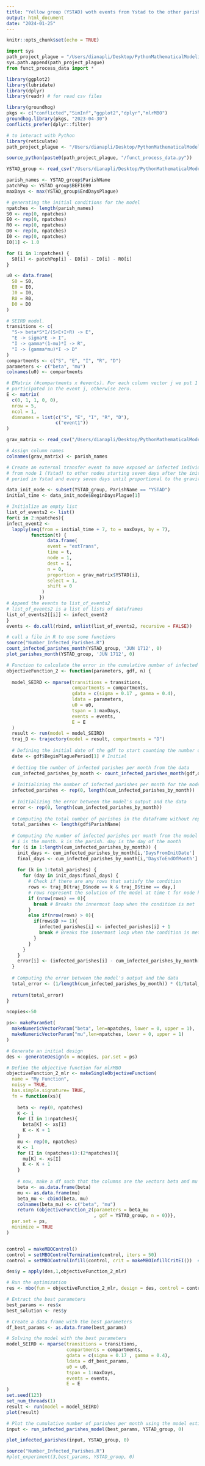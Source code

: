 ```yaml
---
title: "Yellow group (YSTAD) woth events from Ystad to the other parishes"
output: html_document
date: "2024-01-25"
---
```


```r
knitr::opts_chunk$set(echo = TRUE)
```

```python
import sys
path_project_plague = "/Users/dianapli/Desktop/PythonMathematicalModeling/docs/PlagueProject"
sys.path.append(path_project_plague)
from funct_process_data import *
```

```r
library(ggplot2)
library(lubridate)
library(dplyr)
library(readr) # for read csv files

library(groundhog)
pkgs <- c("conflicted","SimInf","ggplot2","dplyr","mlrMBO")
groundhog.library(pkgs, "2023-04-30")
conflicts_prefer(dplyr::filter)

# to interact with Python
library(reticulate)
path_project_plague <- "/Users/dianapli/Desktop/PythonMathematicalModeling/docs/PlagueProject"
```

```r
source_python(paste0(path_project_plague, "/funct_process_data.py"))
```

```r
YSTAD_group <- read_csv("/Users/dianapli/Desktop/PythonMathematicalModeling/docs/PlagueProject/data/private/yellow_group.csv", col_types = cols())
```

```r
parish_names <- YSTAD_group$ParishName
patchPop <- YSTAD_group$BEF1699
maxDays <- max(YSTAD_group$EndDaysPlague)
```

```r
# generating the initial conditions for the model
npatches <- length(parish_names)
S0 <- rep(0, npatches) 
E0 <- rep(0, npatches)
R0 <- rep(0, npatches)
D0 <- rep(0, npatches)
I0 <- rep(0, npatches)
I0[1] <- 1.0

for (i in 1:npatches) {
  S0[i] <- patchPop[i] - E0[i] - I0[i] - R0[i]
}

u0 <- data.frame(
  S0 = S0,
  E0 = E0,
  I0 = I0,
  R0 = R0,
  D0 = D0
)

# SEIRD model.
transitions <- c(
  "S-> beta*S*I/(S+E+I+R) -> E",
  "E -> sigma*E -> I",
  "I -> gamma*(1-mu)*I -> R",
  "I -> (gamma*mu)*I -> D"
)
compartments <- c("S", "E", "I", "R", "D")
parameters <- c("beta", "mu")
colnames(u0) <- compartments

# EMatrix (#compartments x #events). For each column vector j we put 1 if the compartment
# participated in the event j, otherwise zero.
E <- matrix(
  c(0, 1, 1, 0, 0),
  nrow = 5,
  ncol = 1,
  dimnames = list(c("S", "E", "I", "R", "D"),
                  c("event1"))
)
```


```r
grav_matrix <- read_csv("/Users/dianapli/Desktop/PythonMathematicalModeling/docs/PlagueProject/data/private/matrix_yellow_group.csv", col_types = cols())

# Assign column names
colnames(grav_matrix) <- parish_names
```

```r
# Create an external transfer event to move exposed or infected individuals
# from node 1 (Ystad) to other nodes starting seven days after the initial plague
# period in Ystad and every seven days until proportional to the gravity term

data_init_node <- subset(YSTAD_group, ParishName == "YSTAD")
initial_time <- data_init_node$BeginDaysPlague[1]

# Initialize an empty list
list_of_events2 <- list()
for(i in 2:npatches){
infect_event2 <-
  lapply(seq(from = initial_time + 7, to = maxDays, by = 7),
         function(t) {
               data.frame(
               event = "extTrans",
               time = t,
               node = 1,
               dest = i,
               n = 0,
               proportion = grav_matrix$YSTAD[i],
               select = 1,
               shift = 0
             )
            })
# Append the events to list_of_events2
# list_of_events2 is a list of lists of dataframes
list_of_events2[[i]] <- infect_event2
}
events <- do.call(rbind, unlist(list_of_events2, recursive = FALSE))
```


```r
# call a file in R to use some functions
source("Number_Infected_Parishes.R")
count_infected_parishes_month(YSTAD_group, 'JUN 1712', 0)
plot_parishes_month(YSTAD_group, 'JUN 1712', 0)
```

```r
# Function to calculate the error in the cumulative number of infected parishes per month
objectiveFunction_2 <- function(parameters, gdf, n) {
  
  model_SEIRD <- mparse(transitions = transitions,
                        compartments = compartments,
                        gdata = c(sigma = 0.17 , gamma = 0.4),
                        ldata = parameters,
                        u0 = u0,
                        tspan = 1:maxDays,
                        events = events,
                        E = E
  )
  result <- run(model = model_SEIRD)
  traj_D <- trajectory(model = result, compartments = "D")
  
  # Defining the initial date of the gdf to start counting the number of infected parishes per month
  date <- gdf$BeginPlaguePeriod[1] # Initial
  
  # Getting the number of infected parishes per month from the data
  cum_infected_parishes_by_month <- count_infected_parishes_month(gdf,date,n)
  
  # Initializing the number of infected parishes per month for the model's output
  infected_parishes <- rep(0, length(cum_infected_parishes_by_month))
  
  # Initializing the error between the model's output and the data
  error <- rep(0, length(cum_infected_parishes_by_month))
  
  # Computing the total number of parishes in the dataframe without repetitions
  total_parishes <- length(gdf$ParishName)
  
  # Computing the number of infected parishes per month from the model's output
  # i is the month. k is the parish. day is the day of the month
  for (i in 1:length(cum_infected_parishes_by_month)) {
    init_days <- cum_infected_parishes_by_month[i,'DaysFromInitDate']
    final_days <- cum_infected_parishes_by_month[i,'DaysToEndOfMonth']
    
    for (k in 1:total_parishes) {
      for (day in init_days:final_days) {
        # Check if there are any rows that satisfy the condition
        rows <- traj_D[traj_D$node == k & traj_D$time == day,]
        # rows represent the solution of the model at time t for node k
        if (nrow(rows) == 0){
          break # Breaks the innermost loop when the condition is met
        }
        else if(nrow(rows) > 0){
          if(rows$D >= 1){
            infected_parishes[i] <- infected_parishes[i] + 1
            break # Breaks the innermost loop when the condition is met
          }
        }
      }
    }
    error[i] <- (infected_parishes[i] - cum_infected_parishes_by_month[i,'NumberInfectedParishes'])^2
  }
  
  # Computing the error between the model's output and the data
  total_error <- (1/length(cum_infected_parishes_by_month)) * (1/total_parishes)^2 * sum(error)
  
  return(total_error)
}
```

```r

ncopies<-50

ps<- makeParamSet(
  makeNumericVectorParam("beta", len=npatches, lower = 0, upper = 1),
  makeNumericVectorParam("mu",len=npatches, lower = 0, upper = 1)
)

# Generate an initial design
des <- generateDesign(n = ncopies, par.set = ps)

# Define the objective function for mlrMBO
objectiveFunction_2_mlr <- makeSingleObjectiveFunction(
  name = "My Function",
  noisy = TRUE,
  has.simple.signature= TRUE,
  fn = function(xs){
    
    beta <- rep(0, npatches)
    K <- 1
    for (I in 1:npatches){
      beta[K] <- xs[I]
      K <- K + 1
    }
    mu <- rep(0, npatches)
    K <- 1
    for (I in (npatches+1):(2*npatches)){
      mu[K] <- xs[I]
      K <- K + 1
    }
    
    # now, make a df such that the columns are the vectors beta and mu
    beta <- as.data.frame(beta)
    mu <- as.data.frame(mu)
    beta_mu <- cbind(beta, mu)
    colnames(beta_mu) <- c("beta", "mu")
    return (objectiveFunction_2(parameters = beta_mu
                                , gdf = YSTAD_group, n = 0))},
  par.set = ps,
  minimize = TRUE
)


control = makeMBOControl()
control = setMBOControlTermination(control, iters = 50)
control = setMBOControlInfill(control, crit = makeMBOInfillCritEI())  # Not sure if this is the default, or something Avelda added.

des$y = apply(des,1,objectiveFunction_2_mlr)

# Run the optimization
res <- mbo(fun = objectiveFunction_2_mlr, design = des, control = control, show.info = TRUE)
```

```r
# Extract the best parameters
best_params <- res$x
best_solution <- res$y
```

```r
# Create a data frame with the best parameters
df_best_params <- as.data.frame(best_params)

# Solving the model with the best parameters
model_SEIRD <- mparse(transitions = transitions,
                      compartments = compartments,
                      gdata = c(sigma = 0.17 , gamma = 0.4),
                      ldata = df_best_params,
                      u0 = u0,
                      tspan = 1:maxDays,
                      events = events,
                      E = E
)
set.seed(123)
set_num_threads(1)
result <- run(model = model_SEIRD)
plot(result)
```

```r
# Plot the cumulative number of parishes per month using the model estimation
input <- run_infected_parishes_model(best_params, YSTAD_group, 0)

plot_infected_parishes(input, YSTAD_group, 0)
```

```r
source("Number_Infected_Parishes.R")
#plot_experiment(3,best_params, YSTAD_group, 0)
```
